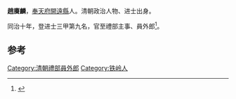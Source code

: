 '''趙賡麟'''，[[奉天府|奉天府]][[開遠縣|開遠縣]]人。清朝政治人物、进士出身。

同治十年，登进士三甲第九名，官至禮部主事、員外郎<ref>{{cite book|editor=靳恩全|title=铁岭历史与文化|date=2001年12月|publisher=北京：中国文史出版社|isbn=7-5034-1191-0|pages=518|accessdate=2017-01-10}}</ref>。

==参考==
{{reflist}}
{{清朝人物小作品}}
{{同治十年辛未科殿試金榜}}
[[Category:清朝禮部員外郎|Category:清朝禮部員外郎]]
[[Category:铁岭人|Category:铁岭人]]